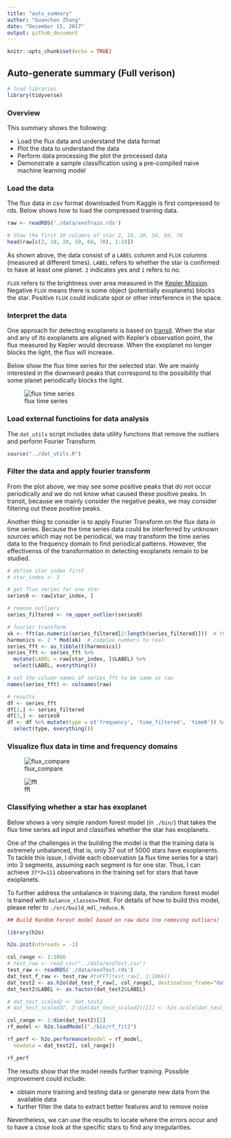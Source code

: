 ```yaml
---
title: "auto_summary"
author: "Guanchen Zhang"
date: "December 15, 2017"
output: github_document
---
```


```r
knitr::opts_chunk$set(echo = TRUE)
```

## Auto-generate summary (Full verison)

```r
# load libraries
library(tidyverse)
```

### Overview

This summary shows the following:

-   Load the flux data and understand the data format
-   Plot the data to understand the data
-   Perform data processing the plot the processed data
-   Demonstrate a sample classification using a pre-compiled naive machine learning model

### Load the data

The flux data in csv format downloaded from Kaggle is first compressed to rds. Below shows how to load the compressed training data.

```r
raw <- readRDS('./data/exoTrain.rds')

# Show the first 10 columns of star 2, 10, 20, 50, 60, 70
head(raw[c(2, 10, 20, 50, 60, 70), 1:10])
```

As shown above, the data consist of a `LABEL` column and `FLUX` columns (measured at different times). `LABEL` refers to whether the star is confirmed to have at least one planet. `2` indicates yes and `1` refers to no.

`FLUX` refers to the brightness over area measured in the [Kepler Mission](https://www.nasa.gov/mission_pages/kepler/main/index.html). Negative `FLUX` means there is some object (potentially exoplanets) blocks the star. Positive `FLUX` could indicate spot or other interference in the space.


### Interpret the data

One approach for detecting exoplanets is based on [transit](https://en.wikipedia.org/wiki/Methods_of_detecting_exoplanets#Transit_photometry). When the star and any of its exoplanets are aligned with Kepler's observation point, the flux measured by Kepler would decrease. When the exoplanet no longer blocks the light, the flux will increase.

Below show the flux time series for the selected star. We are mainly interested in the downward peaks that correspond to the possibility that some planet periodically blocks the light.

![flux time series](../results/figures/flux_original.png)


### Load external functioins for data analysis

The `dat_utils` script includes data utility functions that remove the outliers and perform Fourier Transform.

```r
source("../dat_utils.R")
```


### Filter the data and apply fourier transform

From the plot above, we may see some positive peaks that do not occur periodically and we do not know what caused these positive peaks. In transit, because we mainly consider the negative peaks, we may consider filtering out these positive peaks.

Another thing to consider is to apply Fourier Transform on the flux data in time series. Because the time series data could be interferred by unknown sources which may not be periodical, we may transform the time series data to the frequency domain to find periodical patterns. However, the effectivenss of the transformation in detecting exoplanets remain to be studied.

```r
# define star index first
# star_index <- 3

# get flux series for one star
series0 <- raw[star_index, ]

# remove outliers
series_filtered <- rm_upper_outlier(series0)

# fourier transform
xk <- fft(as.numeric(series_filtered[2:length(series_filtered)]))  # this returns a vector of complex numbers
harmonics <- 2 * Mod(xk)  # complex numbers to real
series_fft <- as_tibble(t(harmonics))
series_fft <- series_fft %>%
  mutate(LABEL = raw[star_index, ]$LABEL) %>%
  select(LABEL, everything())

# set the column names of series_fft to be same as raw
names(series_fft) <- colnames(raw)

# results
df <- series_fft
df[2,] <- series_filtered
df[3,] <- series0
df <- df %>% mutate(type = c('frequency', 'time_filtered', 'time0')) %>%
  select(type, everything())
```


### Visualize flux data in time and frequency domains

![flux_compare](../results/figures/flux_compare.png)

![fft](../results/figures/freq_plot_zoom.png)


### Classifying whether a star has exoplanet

Below shows a very simple random forest model (in `./bin/`) that takes the flux time series ad input and classifies whether the star has exoplanets.

One of the challenges in the building the model is that the training data is extremely unbalanced, that is, only 37 out of 5000 stars have exoplanents. To tackle this issue, I divide each observation (a flux time series for a star) into 3 segments, assuming each segment is for one star. Thus, I can achieve `37*3=111` observations in the training set for stars that have exoplanets.

To further address the unbalance in training data, the random forest model is trained with `balance_classes=TRUE`. For details of how to build this model, please refer to `./src/build_mdl_reduce.R`.

```r
## Build Random Forest model based on raw data (no removing outliers)

library(h2o)

h2o.init(nthreads = -1)

col_range <- 1:1066
# test_raw <- read_csv("../data/exoTest.csv")
test_raw <- readRDS('./data/exoTest.rds')
dat_test_f_raw <- test_raw #toFFT(test_raw[, 1:1066])
dat_test2 <- as.h2o(dat_test_f_raw[, col_range], destination_frame="dat_test2")
dat_test2$LABEL <- as.factor(dat_test2$LABEL)

# dat_test_scaled2 <- dat_test2
# dat_test_scaled2[, 2:dim(dat_test_scaled2)[2]] <- h2o.scale(dat_test_scaled2[, 2:dim(dat_test_scaled2)[2]]) 

col_range <- 1:dim(dat_test2)[2]
rf_model <- h2o.loadModel("./bin/rf_fit2")

rf_perf <- h2o.performance(model = rf_model,
  newdata = dat_test2[, col_range])

rf_perf
```

The results show that the model needs further training. Possible improvement could include:

-   obtain more training and testing data or generate new data from the available data
-   further filter the data to extract better features and to remove noise

Nevertheless, we can use the results to locate where the errors occur and to have a close look at the specific stars to find any irregularities.
